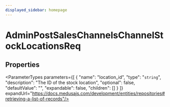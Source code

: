 ```yaml
---
displayed_sidebar: homepage
---
```



# AdminPostSalesChannelsChannelStockLocationsReq

## Properties

<ParameterTypes parameters={[
  {
    "name": "location_id",
    "type": "`string`",
    "description": "The ID of the stock location",
    "optional": false,
    "defaultValue": "",
    "expandable": false,
    "children": []
  }
]} expandUrl="https://docs.medusajs.com/development/entities/repositories#retrieving-a-list-of-records"/>

